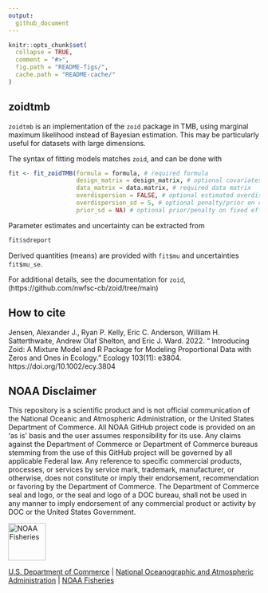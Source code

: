 ```yaml
---
output: 
  github_document
---
```


<!-- README.md is generated from README.Rmd. Please edit that file -->

```r
knitr::opts_chunk$set(
  collapse = TRUE,
  comment = "#>",
  fig.path = "README-figs/",
  cache.path = "README-cache/"
)
```

## zoidtmb

`zoidtmb` is an implementation of the `zoid` package in TMB, using marginal maximum likelihood instead of Bayesian estimation. This may be particularly useful for datasets with large dimensions. 

The syntax of fitting models matches `zoid`, and can be done with 

```r
fit <- fit_zoidTMB(formula = formula, # required formula
                   design_matrix = design_matrix, # optional covariates
                   data_matrix = data.matrix, # required data matrix
                   overdispersion = FALSE, # optional estimated overdispersion
                   overdispersion_sd = 5, # optional penalty/prior on overdispersion
                   prior_sd = NA) # optional prior/penalty on fixed effects 
```

Parameter estimates and uncertainty can be extracted from 
```r
fit$sdreport
```

Derived quantities (means) are provided with `fit$mu` and uncertainties `fit$mu_se`.

For additional details, see the documentation for `zoid`, (https://github.com/nwfsc-cb/zoid/tree/main)

## How to cite

Jensen, Alexander J., Ryan P. Kelly, Eric C. Anderson, William H. Satterthwaite, Andrew Olaf Shelton, and Eric J. Ward. 2022. “ Introducing Zoid: A Mixture Model and R Package for Modeling Proportional Data with Zeros and Ones in Ecology.” Ecology 103(11): e3804. https://doi.org/10.1002/ecy.3804


## NOAA Disclaimer

This repository is a scientific product and is not official communication of the National Oceanic and
Atmospheric Administration, or the United States Department of Commerce. All NOAA GitHub project code is
provided on an ‘as is’ basis and the user assumes responsibility for its use. Any claims against the Department of
Commerce or Department of Commerce bureaus stemming from the use of this GitHub project will be governed
by all applicable Federal law. Any reference to specific commercial products, processes, or services by service
mark, trademark, manufacturer, or otherwise, does not constitute or imply their endorsement, recommendation or
favoring by the Department of Commerce. The Department of Commerce seal and logo, or the seal and logo of a
DOC bureau, shall not be used in any manner to imply endorsement of any commercial product or activity by
DOC or the United States Government.

<img src="https://raw.githubusercontent.com/nmfs-general-modeling-tools/nmfspalette/main/man/figures/noaa-fisheries-rgb-2line-horizontal-small.png" height="75" alt="NOAA Fisheries">

[U.S. Department of Commerce](https://www.commerce.gov/) | [National Oceanographic and Atmospheric Administration](https://www.noaa.gov) | [NOAA Fisheries](https://www.fisheries.noaa.gov/)
